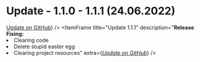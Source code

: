 # **Update - 1.1.0 - 1.1.1 (24.06.2022)**



<ItemFrames columns={2}>
<ItemFrame title="Update 1.1.0"
  description="**Release Features:**
- Added UBS module
- Added names and surnames for human NPC and ID with numbers for robots

**Future Features:**
- Creating smart system of full customization and creating NPC in real time (not soon)
- Creating more interactions with NPC, such quests and etc (not soon)"
  extra={<i>[Update on GitHub](https://github.com/zTBBz/TBB/releases/tag/1.1.0)</i>}
  />
<ItemFrame title="Update 1.1.1"
  description="**Release Fixing:**
- Clearing code
- Delete stupid easter egg
- Clearing project resources"
  extra={<i>[Update on GitHub](https://github.com/zTBBz/TBB/releases/tag/1.1.1)</i>}
  />
</ItemFrames>